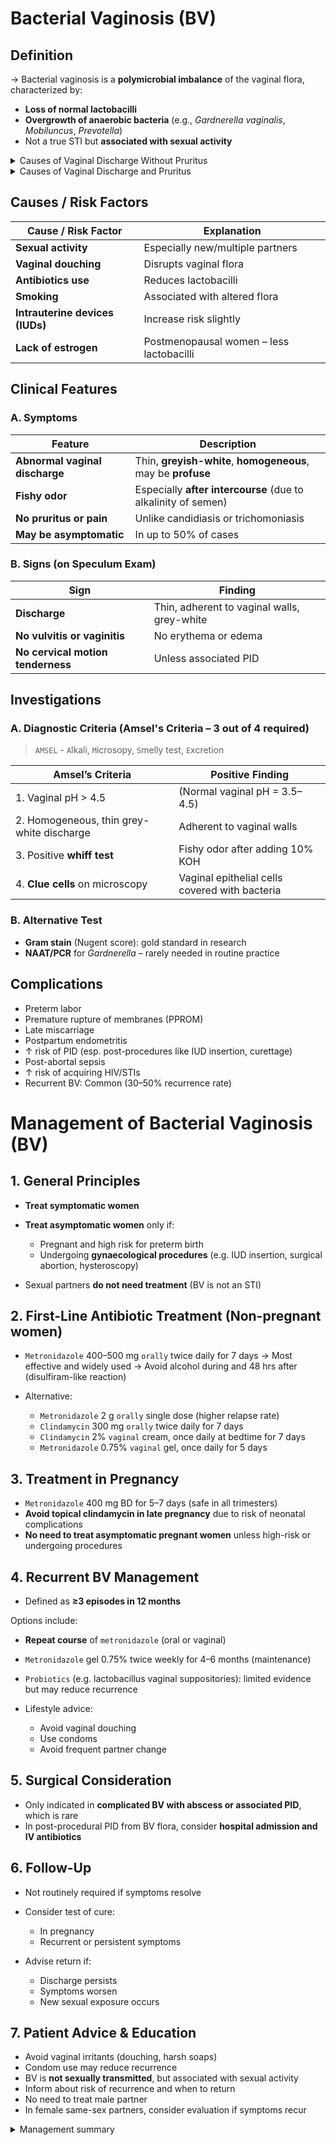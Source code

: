 # Bacterial Vaginosis (BV)

## Definition

→ Bacterial vaginosis is a **polymicrobial imbalance** of the vaginal flora, characterized by:

- **Loss of normal lactobacilli**
- **Overgrowth of anaerobic bacteria** (e.g., _Gardnerella vaginalis_, _Mobiluncus_, _Prevotella_)
- Not a true STI but **associated with sexual activity**

<details>
<summary>Causes of Vaginal Discharge Without Pruritus</summary>

| Cause                                | Discharge Features                   | Other Features                                     |
| ------------------------------------ | ------------------------------------ | -------------------------------------------------- |
| **Bacterial Vaginosis**              | Thin, grey-white, fishy smell        | No itching                                         |
| **Physiological discharge**          | Clear/white, mild, varies with cycle | No odor, no itch                                   |
| **Cervicitis (Chlamydia/Gonorrhea)** | Mucopurulent, yellowish              | Often asymptomatic, sometimes contact bleeding     |
| **Trichomoniasis (early)**           | May not have pruritus initially      | Later causes itching                               |
| **Atrophic vaginitis** (mild cases)  | Watery discharge                     | Usually postmenopausal, no itching in early stages |
| **Foreign body**                     | Foul-smelling, purulent discharge    | Usually no itching, may have spotting              |

</details>

<details>
<summary>Causes of Vaginal Discharge and Pruritus</summary>

| Disease/Condition                    | Vaginal Discharge              | Pruritus                      |
| ------------------------------------ | ------------------------------ | ----------------------------- |
| **Candidiasis (Vulvovaginal)**       | Present (thick, curdy)         | Present (intense)             |
| **Bacterial Vaginosis**              | Present (thin, fishy)          | Absent                        |
| **Trichomoniasis**                   | Present (frothy, yellow-green) | Present (variable)            |
| **Chlamydia Cervicitis**             | Present (mucopurulent)         | Absent                        |
| **Gonorrhoea Cervicitis**            | Present (mucopurulent)         | Absent                        |
| **Physiological Discharge**          | Present (clear, mild)          | Absent                        |
| **Atrophic Vaginitis (early)**       | Present (watery)               | Absent or mild                |
| **Atrophic Vaginitis (advanced)**    | Present (watery/bloody)        | Present                       |
| **Foreign Body in Vagina**           | Present (foul-smelling)        | Absent                        |
| **Lichen Sclerosus**                 | Absent                         | Present                       |
| **Lichen Simplex Chronicus**         | Absent                         | Present                       |
| **Vulval Eczema / Dermatitis**       | Absent                         | Present                       |
| **Psoriasis (vulval)**               | Absent                         | Present                       |
| **Pinworm Infestation (Enterobius)** | Absent                         | Present (especially at night) |
| **Vulval Intraepithelial Neoplasia** | Absent or minimal              | Present (may be persistent)   |

</details>

## Causes / Risk Factors

| Cause / Risk Factor             | Explanation                              |
| ------------------------------- | ---------------------------------------- |
| **Sexual activity**             | Especially new/multiple partners         |
| **Vaginal douching**            | Disrupts vaginal flora                   |
| **Antibiotics use**             | Reduces lactobacilli                     |
| **Smoking**                     | Associated with altered flora            |
| **Intrauterine devices (IUDs)** | Increase risk slightly                   |
| **Lack of estrogen**            | Postmenopausal women – less lactobacilli |

## Clinical Features

### A. Symptoms

| Feature                        | Description                                                   |
| ------------------------------ | ------------------------------------------------------------- |
| **Abnormal vaginal discharge** | Thin, **greyish-white**, **homogeneous**, may be **profuse**  |
| **Fishy odor**                 | Especially **after intercourse** (due to alkalinity of semen) |
| **No pruritus or pain**        | Unlike candidiasis or trichomoniasis                          |
| **May be asymptomatic**        | In up to 50% of cases                                         |

### B. Signs (on Speculum Exam)

| Sign                              | Finding                                     |
| --------------------------------- | ------------------------------------------- |
| **Discharge**                     | Thin, adherent to vaginal walls, grey-white |
| **No vulvitis or vaginitis**      | No erythema or edema                        |
| **No cervical motion tenderness** | Unless associated PID                       |

## Investigations

### A. Diagnostic Criteria (Amsel's Criteria – 3 out of 4 required)

> `AMSEL` - `A`lkali, `M`icrosopy, `S`melly test, `E`xcretion

| Amsel’s Criteria                          | Positive Finding                               |
| ----------------------------------------- | ---------------------------------------------- |
| 1. Vaginal pH > 4.5                       | (Normal vaginal pH = 3.5–4.5)                  |
| 2. Homogeneous, thin grey-white discharge | Adherent to vaginal walls                      |
| 3. Positive **whiff test**                | Fishy odor after adding 10% KOH                |
| 4. **Clue cells** on microscopy           | Vaginal epithelial cells covered with bacteria |

### B. Alternative Test

- **Gram stain** (Nugent score): gold standard in research
- **NAAT/PCR** for _Gardnerella_ – rarely needed in routine practice

## Complications

- Preterm labor
- Premature rupture of membranes (PPROM)
- Late miscarriage
- Postpartum endometritis
- ↑ risk of PID (esp. post-procedures like IUD insertion, curettage)
- Post-abortal sepsis
- ↑ risk of acquiring HIV/STIs
- Recurrent BV: Common (30–50% recurrence rate)

# Management of Bacterial Vaginosis (BV)

## 1. General Principles

- **Treat symptomatic women**
- **Treat asymptomatic women** only if:

  - Pregnant and high risk for preterm birth
  - Undergoing **gynaecological procedures** (e.g. IUD insertion, surgical abortion, hysteroscopy)

- Sexual partners **do not need treatment** (BV is not an STI)

## 2. First-Line Antibiotic Treatment (Non-pregnant women)

- `Metronidazole` 400–500 mg `orally` twice daily for 7 days
  → Most effective and widely used
  → Avoid alcohol during and 48 hrs after (disulfiram-like reaction)

- Alternative:

  - `Metronidazole` 2 g `orally` single dose (higher relapse rate)
  - `Clindamycin` 300 mg `orally` twice daily for 7 days
  - `Clindamycin` 2% `vaginal` cream, once daily at bedtime for 7 days
  - `Metronidazole` 0.75% `vaginal` gel, once daily for 5 days

## 3. Treatment in Pregnancy

- `Metronidazole` 400 mg BD for 5–7 days (safe in all trimesters)
- **Avoid topical clindamycin in late pregnancy** due to risk of neonatal complications
- **No need to treat asymptomatic pregnant women** unless high-risk or undergoing procedures

## 4. Recurrent BV Management

- Defined as **≥3 episodes in 12 months**

Options include:

- **Repeat course** of `metronidazole` (oral or vaginal)
- `Metronidazole` gel 0.75% twice weekly for 4–6 months (maintenance)
- `Probiotics` (e.g. lactobacillus vaginal suppositories): limited evidence but may reduce recurrence
- Lifestyle advice:

  - Avoid vaginal douching
  - Use condoms
  - Avoid frequent partner change

## 5. Surgical Consideration

- Only indicated in **complicated BV with abscess or associated PID**, which is rare
- In post-procedural PID from BV flora, consider **hospital admission and IV antibiotics**

## 6. Follow-Up

- Not routinely required if symptoms resolve
- Consider test of cure:

  - In pregnancy
  - Recurrent or persistent symptoms

- Advise return if:

  - Discharge persists
  - Symptoms worsen
  - New sexual exposure occurs

## 7. Patient Advice & Education

- Avoid vaginal irritants (douching, harsh soaps)
- Condom use may reduce recurrence
- BV is **not sexually transmitted**, but associated with sexual activity
- Inform about risk of recurrence and when to return
- No need to treat male partner
- In female same-sex partners, consider evaluation if symptoms recur

<details>
<summary>Management summary</summary>

| Patient Type          | First-line Treatment               | Alternatives                                          | Follow-Up                 |
| --------------------- | ---------------------------------- | ----------------------------------------------------- | ------------------------- |
| **Non-pregnant**      | `Metronidazole` 400–500 mg BD × 7d | `Clindamycin` oral/cream, vaginal `metronidazole` gel | If symptoms recur         |
| **Pregnant**          | `Metronidazole` 400 mg BD × 5–7d   | Avoid topical `clindamycin`                           | Test of cure if high-risk |
| **Recurrent**         | Repeat treatment or long-term gel  | Probiotics, lifestyle advice                          | Maintenance therapy       |
| **Partner treatment** | Not needed                         | —                                                     | —                         |

</details>
